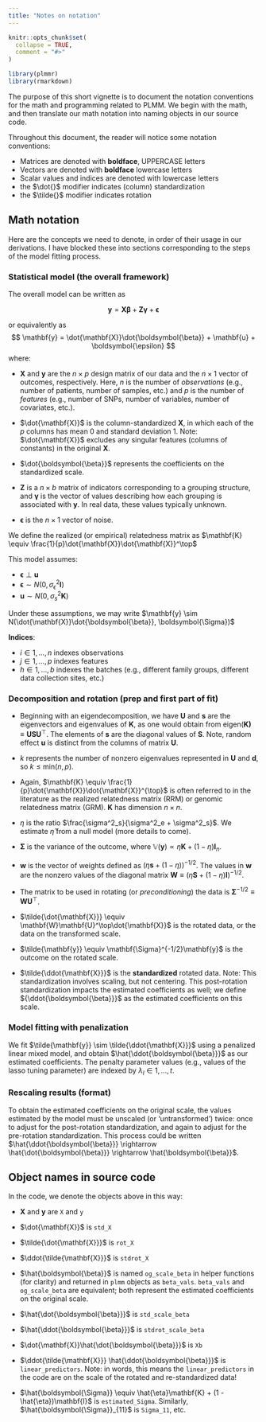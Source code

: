 ```yaml
---
title: "Notes on notation"
---
```


```r
knitr::opts_chunk$set(
  collapse = TRUE,
  comment = "#>"
)
```

```r
library(plmmr)
library(rmarkdown)
```

The purpose of this short vignette is to document the notation conventions for the math and programming related to PLMM. We begin with the math, and then translate our math notation into naming objects in our source code.

Throughout this document, the reader will notice some notation conventions:

-   Matrices are denoted with **boldface**, UPPERCASE letters
-   Vectors are denoted with **boldface** lowercase letters
-   Scalar values and indices are denoted with lowercase letters
-   the $\dot{}$ modifier indicates (column) standardization
-   the $\tilde{}$ modifier indicates rotation

## Math notation

Here are the concepts we need to denote, in order of their usage in our derivations. I have blocked these into sections corresponding to the steps of the model fitting process.

### Statistical model (the overall framework)

The overall model can be written as

$$
\mathbf{y} = \mathbf{X}\boldsymbol{\beta} + \mathbf{Z}\boldsymbol{\gamma} + \boldsymbol{\epsilon}
$$

or equivalently as $$
\mathbf{y} = \dot{\mathbf{X}}\dot{\boldsymbol{\beta}} + \mathbf{u} + \boldsymbol{\epsilon}
$$ where:

-   $\mathbf{X}$ and $\mathbf{y}$ are the $n \times p$ design matrix of our data and the $n \times 1$ vector of outcomes, respectively. Here, $n$ is the number of *observations* (e.g., number of patients, number of samples, etc.) and $p$ is the number of *features* (e.g., number of SNPs, number of variables, number of covariates, etc.).

-   $\dot{\mathbf{X}}$ is the column-standardized $\mathbf{X}$, in which each of the $p$ columns has mean 0 and standard deviation 1. Note: $\dot{\mathbf{X}}$ excludes any singular features (columns of constants) in the original $\mathbf{X}$.

-   $\dot{\boldsymbol{\beta}}$ represents the coefficients on the standardized scale.

-   $\mathbf{Z}$ is a $n \times b$ matrix of indicators corresponding to a grouping structure, and $\boldsymbol{\gamma}$ is the vector of values describing how each grouping is associated with $\mathbf{y}$. In real data, these values typically unknown.

-   $\boldsymbol{\epsilon}$ is the $n \times 1$ vector of noise.

We define the realized (or empirical) relatedness matrix as $\mathbf{K} \equiv \frac{1}{p}\dot{\mathbf{X}}\dot{\mathbf{X}}^\top$

This model assumes:

-   $\boldsymbol{\epsilon} \perp \mathbf{u}$
-   $\boldsymbol{\epsilon} \sim N(0, \sigma^2_{\epsilon}\mathbf{I})$
-   $\mathbf{u} \sim N(0, \sigma^2_{s}\mathbf{K})$

Under these assumptions, we may write $\mathbf{y} \sim N(\dot{\mathbf{X}}\dot{\boldsymbol{\beta}}, \boldsymbol{\Sigma})$

**Indices**:

-   $i \in 1,..., n$ indexes observations
-   $j \in 1,..., p$ indexes features
-   $h \in 1,..., b$ indexes the batches (e.g., different family groups, different data collection sites, etc.)

### Decomposition and rotation (prep and first part of fit)

-   Beginning with an eigendecomposition, we have $\mathbf{U}$ and $\mathbf{s}$ are the eigenvectors and eigenvalues of $\mathbf{K}$, as one would obtain from $\text{eigen}(\mathbf{K)} \equiv \mathbf{U}\mathbf{S}\mathbf{U}^\top$. The elements of $\mathbf{s}$ are the diagonal values of $\mathbf{S}$. Note, random effect $\mathbf{u}$ is distinct from the columns of matrix $\mathbf{U}$.

-   $k$ represents the number of nonzero eigenvalues represented in $\mathbf{U}$ and $\mathbf{d}$, so $k \leq \text{min}(n,p)$.

-   Again, $\mathbf{K} \equiv \frac{1}{p}\dot{\mathbf{X}}\dot{\mathbf{X}}^{\top}$ is often referred to in the literature as the realized relatedness matrix (RRM) or genomic relatedness matrix (GRM). $\mathbf{K}$ has dimension $n \times n$. 

-   $\eta$ is the ratio $\frac{\sigma^2_s}{\sigma^2_e + \sigma^2_s}$. We estimate $\hat{\eta}$ from a null model (more details to come).

-   $\mathbf{\Sigma}$ is the variance of the outcome, where $\mathbb{V}({\mathbf{y}}) \propto \eta \mathbf{K} + (1 - \eta)\mathbf{I}_n$.

-   $\mathbf{w}$ is the vector of weights defined as $(\eta\mathbf{\mathbf{s}} + (1-\eta))^{-1/2}$. The values in $\mathbf{w}$ are the nonzero values of the diagonal matrix $\mathbf{W} \equiv (\eta\mathbf{S} + (1 - \eta)\mathbf{I})^{-1/2}$.

-   The matrix to be used in rotating (or *preconditioning*) the data is $\mathbf{\Sigma}^{-1/2} \equiv \mathbf{W}\mathbf{U}^\top$.

-   $\tilde{\dot{\mathbf{X}}} \equiv \mathbf{W}\mathbf{U}^\top\dot{\mathbf{X}}$ is the rotated data, or the data on the transformed scale.

-   $\tilde{\mathbf{y}} \equiv \mathbf{\Sigma}^{-1/2}\mathbf{y}$ is the outcome on the rotated scale.

-   $\tilde{\ddot{\mathbf{X}}}$ is the **standardized** rotated data. Note: This standardization involves scaling, but not centering. This post-rotation standardization impacts the estimated coefficients as well; we define ${\ddot{\boldsymbol{\beta}}}$ as the estimated coefficients on this scale.

### Model fitting with penalization

We fit $\tilde{\mathbf{y}} \sim \tilde{\ddot{\mathbf{X}}}$ using a penalized linear mixed model, and obtain $\hat{\ddot{\boldsymbol{\beta}}}$ as our estimated coefficients. The penalty parameter values (e.g., values of the lasso tuning parameter) are indexed by $\lambda_l \in 1,..., t$.

### Rescaling results (format)

To obtain the estimated coefficients on the original scale, the values estimated by the model must be unscaled (or 'untransformed') twice: once to adjust for the post-rotation standardization, and again to adjust for the pre-rotation standardization. This process could be written $\hat{\ddot{\boldsymbol{\beta}}} \rightarrow \hat{\dot{\boldsymbol{\beta}}} \rightarrow \hat{\boldsymbol{\beta}}$.

## Object names in source code

In the code, we denote the objects above in this way:

-   $\mathbf{X}$ and $\mathbf{y}$ are `X` and `y`

-   $\dot{\mathbf{X}}$ is `std_X`

-   $\tilde{\dot{\mathbf{X}}}$ is `rot_X`

-   $\ddot{\tilde{\mathbf{X}}}$ is `stdrot_X`

-   $\hat{\boldsymbol{\beta}}$ is named `og_scale_beta` in helper functions (for clarity) and returned in `plmm` objects as `beta_vals`. `beta_vals` and `og_scale_beta` are equivalent; both represent the estimated coefficients on the original scale. 

-   $\hat{\dot{\boldsymbol{\beta}}}$ is `std_scale_beta`

-   $\hat{\ddot{\boldsymbol{\beta}}}$ is `stdrot_scale_beta`

-   $\dot{\mathbf{X}}\hat{\dot{\boldsymbol{\beta}}}$ is `Xb`

-   $\ddot{\tilde{\mathbf{X}}} \hat{\ddot{\boldsymbol{\beta}}}$ is `linear_predictors`. Note: in words, this means the `linear_predictors` in the code are on the scale of the rotated and re-standardized data!

-   $\hat{\boldsymbol{\Sigma}} \equiv \hat{\eta}\mathbf{K} + (1 - \hat{\eta})\mathbf{I}$ is `estimated_Sigma`. Similarly, $\hat{\boldsymbol{\Sigma}}_{11}$ is `Sigma_11`, etc. 




